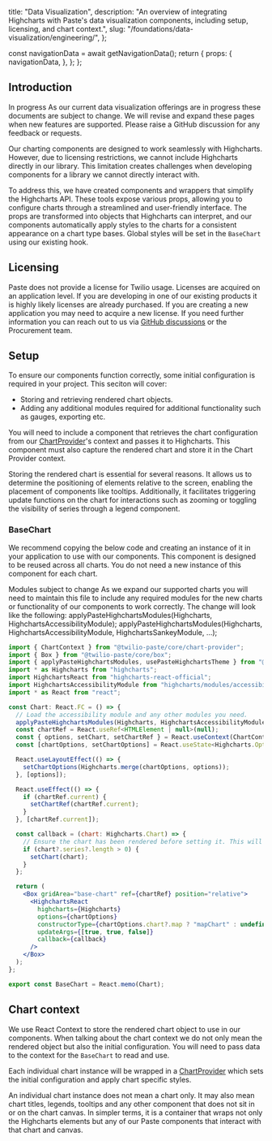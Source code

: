   title: "Data Visualization",
  description: "An overview of integrating Highcharts with Paste's data visualization components, including setup, licensing, and chart context.",
  slug: "/foundations/data-visualization/engineering/",
};





  const navigationData = await getNavigationData();
  return {
    props: {
      navigationData,
    },
  };
};

<GenericHeader name={meta.title} description={meta.description} categoryRoute={SidebarCategoryRoutes.FOUNDATIONS}>
  <PageHeaderSeparator>
    <Separator orientation="horizontal" />
  </PageHeaderSeparator>
</GenericHeader>

<contentwrapper>

<PageAside data={mdxHeadings} />

<content>

## Introduction

<Box marginBottom="space60">
  <Callout variant="neutral">
    <CalloutHeading>In progress</CalloutHeading>
    <CalloutText>As our current data visualization offerings are in progress these documents are subject to change. We will revise and expand these pages when new features are supported. Please raise a <Anchor showExternal={true} href="https://github.com/twilio-labs/paste/discussions/new?category=general">GitHub discussion</Anchor> for any feedback or requests.</CalloutText>
  </Callout>
</Box>

Our charting components are designed to work seamlessly with Highcharts. However, due to licensing restrictions, we cannot include Highcharts directly in our library. This limitation creates challenges when developing components for a library we cannot directly interact with.

To address this, we have created components and wrappers that simplify the Highcharts API. These tools expose various props, allowing you to configure charts through a streamlined and user-friendly interface. The props are transformed into objects that Highcharts can interpret, and our components automatically apply styles to the charts for a consistent appearance on a chart type bases. Global styles will be set in the `BaseChart` using our existing hook.

## Licensing

Paste does not provide a license for Twilio usage. Licenses are acquired on an application level. If you are developing in one of our existing products it is highly likely licenses are already purchased. If you are creating a new application you may need to acquire a new license. If you need further information you can reach out to us via [GitHub discussions](https://github.com/twilio-labs/paste/discussions/new?category=q-a) or the Procurement team.

## Setup

To ensure our components function correctly, some initial configuration is required in your project. This seciton will cover:
- Storing and retrieving rendered chart objects.
- Adding any additional modules required for additional functionality such as gauges, exporting etc.

You will need to include a component that retrieves the chart configuration from our [ChartProvider](/components/chart-provider)'s context and passes it to Highcharts. This component must also capture the rendered chart and store it in the Chart Provider context.

Storing the rendered chart is essential for several reasons. It allows us to determine the positioning of elements relative to the screen, enabling the placement of components like tooltips. Additionally, it facilitates triggering update functions on the chart for interactions such as zooming or toggling the visibility of series through a legend component.

### BaseChart

We recommend copying the below code and creating an instance of it in your application to use with our components. This component is designed to be reused across all charts. You do not need a new instance of this component for each chart.

<Box marginBottom="space60">
  <Callout variant="warning">
    <CalloutHeading>Modules subject to change</CalloutHeading>
    <CalloutText>As we expand our supported charts you will need to maintain this file to include any required modules for the new charts or functionality of our components to work correctly. The change will look like the following:</CalloutText>
    <CalloutText><InlineCode>applyPasteHighchartsModules(Highcharts, HighchartsAccessibilityModule);</InlineCode></CalloutText>
    <CalloutText><InlineCode>applyPasteHighchartsModules(Highcharts, HighchartsAccessibilityModule, HighchartsSankeyModule, ...);</InlineCode></CalloutText>
  </Callout>
</Box>

```jsx
import { ChartContext } from "@twilio-paste/core/chart-provider";
import { Box } from "@twilio-paste/core/box";
import { applyPasteHighchartsModules, usePasteHighchartsTheme } from "@twilio-paste/core/data-visualization-library";
import * as Highcharts from "highcharts";
import HighchartsReact from "highcharts-react-official";
import HighchartsAccessibilityModule from "highcharts/modules/accessibility";
import * as React from "react";

const Chart: React.FC = () => {
  // Load the accessibility module and any other modules you need.
  applyPasteHighchartsModules(Highcharts, HighchartsAccessibilityModule);
  const chartRef = React.useRef<HTMLElement | null>(null);
  const { options, setChart, setChartRef } = React.useContext(ChartContext);
  const [chartOptions, setChartOptions] = React.useState<Highcharts.Options>(usePasteHighchartsTheme(options));

  React.useLayoutEffect(() => {
    setChartOptions(Highcharts.merge(chartOptions, options));
  }, [options]);

  React.useEffect(() => {
    if (chartRef.current) {
      setChartRef(chartRef.current);
    }
  }, [chartRef.current]);

  const callback = (chart: Highcharts.Chart) => {
    // Ensure the chart has been rendered before setting it. This will cause issues in our components if the series is empty.
    if (chart?.series?.length > 0) {
      setChart(chart);
    }
  };

  return (
    <Box gridArea="base-chart" ref={chartRef} position="relative">
      <HighchartsReact
        highcharts={Highcharts}
        options={chartOptions}
        constructorType={chartOptions.chart?.map ? "mapChart" : undefined}
        updateArgs={[true, true, false]}
        callback={callback}
      />
    </Box>
  );
};

export const BaseChart = React.memo(Chart);
```

## Chart context

We use React Context to store the rendered chart object to use in our components. When talking about the chart context we do not only mean the rendered object but also the initial configuration. You will need to pass data to the context for the `BaseChart` to read and use.

Each individual chart instance will be wrapped in a [ChartProvider](/components/chart-provider) which sets the initial configuration and apply chart specific styles.

An individual chart instance does not mean a chart only. It may also mean chart titles, legends, tooltips and any other component that does not sit in or on the chart canvas. In simpler terms, it is a container that wraps not only the Highcharts elements but any of our Paste components that interact with that chart and canvas.

</content>

</contentwrapper>
